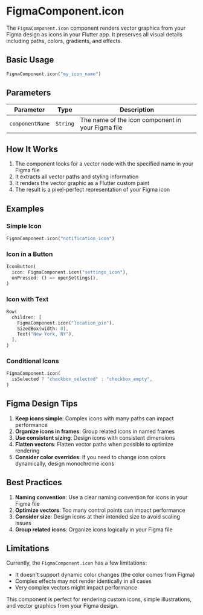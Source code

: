 # FigmaComponent.icon

The `FigmaComponent.icon` component renders vector graphics from your Figma design as icons in your Flutter app. It preserves all visual details including paths, colors, gradients, and effects.

## Basic Usage

```dart
FigmaComponent.icon("my_icon_name")
```

## Parameters

| Parameter | Type | Description |
|-----------|------|-------------|
| `componentName` | `String` | The name of the icon component in your Figma file |

## How It Works

1. The component looks for a vector node with the specified name in your Figma file
2. It extracts all vector paths and styling information
3. It renders the vector graphic as a Flutter custom paint
4. The result is a pixel-perfect representation of your Figma icon

## Examples

### Simple Icon

```dart
FigmaComponent.icon("notification_icon")
```

### Icon in a Button

```dart
IconButton(
  icon: FigmaComponent.icon("settings_icon"),
  onPressed: () => openSettings(),
)
```

### Icon with Text

```dart
Row(
  children: [
    FigmaComponent.icon("location_pin"),
    SizedBox(width: 8),
    Text("New York, NY"),
  ],
)
```

### Conditional Icons

```dart
FigmaComponent.icon(
  isSelected ? "checkbox_selected" : "checkbox_empty",
)
```

## Figma Design Tips

1. **Keep icons simple**: Complex icons with many paths can impact performance
2. **Organize icons in frames**: Group related icons in named frames
3. **Use consistent sizing**: Design icons with consistent dimensions
4. **Flatten vectors**: Flatten vector paths when possible to optimize rendering
5. **Consider color overrides**: If you need to change icon colors dynamically, design monochrome icons

## Best Practices

1. **Naming convention**: Use a clear naming convention for icons in your Figma file
2. **Optimize vectors**: Too many control points can impact performance
3. **Consider size**: Design icons at their intended size to avoid scaling issues
4. **Group related icons**: Organize icons logically in your Figma file

## Limitations

Currently, the `FigmaComponent.icon` has a few limitations:

- It doesn't support dynamic color changes (the color comes from Figma)
- Complex effects may not render identically in all cases
- Very complex vectors might impact performance

This component is perfect for rendering custom icons, simple illustrations, and vector graphics from your Figma design.
